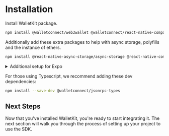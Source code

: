 # Installation

Install WalletKit package.

```bash npm2yarn
npm install @walletconnect/web3wallet @walletconnect/react-native-compat
```

Additionally add these extra packages to help with async storage, polyfills and the instance of ethers.

```bash npm2yarn
npm install @react-native-async-storage/async-storage @react-native-community/netinfo react-native-get-random-values fast-text-encoding
```

<details>
<summary>Additional setup for Expo</summary>
<div>
```
npx expo install expo-application
```
</div>
</details>

For those using Typescript, we recommend adding these dev dependencies:

```bash npm2yarn
npm install --save-dev @walletconnect/jsonrpc-types
```

## Next Steps

Now that you've installed WalletKit, you're ready to start integrating it. The next section will walk you through the process of setting up your project to use the SDK.
